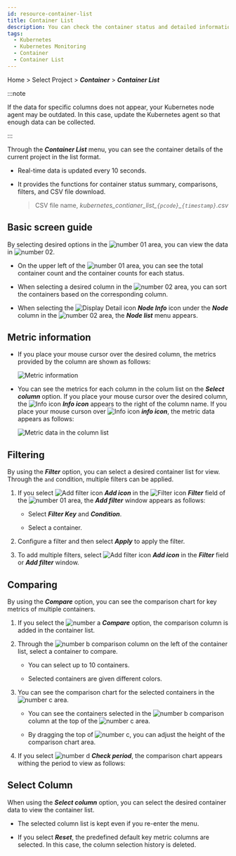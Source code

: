 ```yaml
---
id: resource-container-list
title: Container List
description: You can check the container status and detailed information of the current project.
tags:
  - Kubernetes
  - Kubernetes Monitoring
  - Container
  - Container List
---
```


Home > Select Project > **_Container_** > **_Container List_**

:::note

If the data for specific columns does not appear, your Kubernetes node agent may be outdated. In this case, update the Kubernetes agent so that enough data can be collected. 

:::

Through the **_Container List_** menu, you can see the container details of the current project in the list format. 

- Real-time data is updated every 10 seconds. 

- It provides the functions for container status summary, comparisons, filters, and CSV file download.

  > CSV file name, _kubernetes_contianer_list\_`{pcode}`\_`{timestamp}`.csv_

## Basic screen guide

<ImgLang img='k8s-resource-container-list-m.png' desc='Container List - basic screen' />

By selecting desired options in the ![number 01](/img/number-01.png) area, you can view the data in ![number 02](/img/number-02.png). 

- On the upper left of the ![number 01](/img/number-01.png) area, you can see the total container count and the container counts for each status.

- When selecting a desired column in the ![number 02](/img/number-02.png) area, you can sort the containers based on the corresponding column.

- When selecting the ![Display Detail icon](/img/ic-pageview.svg) **_Node Info_** icon under the **_Node_** column in the ![number 02](/img/number-02.png) area, the **_Node list_** menu appears.

## Metric information

- If you place your mouse cursor over the desired column, the metrics provided by the column are shown as follows: 

  ![Metric information](/img/k8s-resource-container-list-metric-info.png)

- You can see the metrics for each column in the colum list on the **_Select column_** option. If you place your mouse cursor over the desired column, the ![Info icon](/img/ico-info.svg) **_Info icon_** appears to the right of the column name. If you place your mouse curson over ![Info icon](/img/ico-info.svg) **_info icon_**, the metric data appears as follows:

  ![Metric data in the column list](/img/k8s-resource-container-list-metric-info-cl.png)

## Filtering

By using the **_Filter_** option, you can select a desired container list for view. Through the `and` condition, multiple filters can be applied.

1. If you select ![Add filter icon](/img/ico-add.svg) **_Add icon_** in the ![Filter icon](/img/ico-filter.svg) **_Filter_** field of the ![number 01](/img/number-01.png) area, the **_Add filter_** window appears as follows:

   <ImgLang img='k8s-resource-container-list-add-filter.png' desc='Add Filter' />

   - Select **_Filter Key_** and **_Condition_**.

   - Select a container.

2. Configure a filter and then select **_Apply_** to apply the filter.

3. To add multiple filters, select ![Add filter icon](/img/ico-add.svg) **_Add icon_** in the **_Filter_** field or **_Add filter_** window.

   <ImgLang img='k8s-resource-container-list-add-filter-ex.png' desc='Add Filter' />

## Comparing

By using the **_Compare_** option, you can see the comparison chart for key metrics of multiple containers. 

<ImgLang img='k8s-resource-container-list-compare.png' desc='Compare' />

1. If you select the ![number a](/img/char-a.svg) **_Compare_** option, the comparison column is added in the container list.

2. Through the ![number b](/img/char-b.svg) comparison column on the left of the container list, select a container to compare. 

   - You can select up to 10 containers. 

   - Selected containers are given different colors.

3. You can see the comparison chart for the selected containers in the ![number c](/img/char-c.svg) area. 

   - You can see the containers selected in the ![number b](/img/char-b.svg) comparison column at the top of the ![number c](/img/char-c.svg) area.

   - By dragging the top of ![number c](/img/char-c.svg), you can adjust the height of the comparison chart area.

4. If you select ![number d](/img/char-d.svg) **_Check period_**, the comparison chart appears withing the period to view as follows:

   <ImgLang img='k8s-resource-container-list-compare-time.png' desc='Check period' />

## Select Column

When using the **_Select column_** option, you can select the desired container data to view the container list. 

<ImgLang img='k8s-resource-container-list-cl.png' desc='Add Filter' />

- The selected column list is kept even if you re-enter the menu.

- If you select **_Reset_**, the predefined default key metric columns are selected. In this case, the column selection history is deleted.
